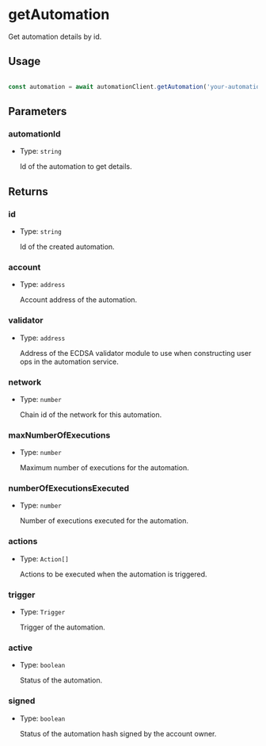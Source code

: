 # getAutomation

Get automation details by id.

## Usage

```typescript

const automation = await automationClient.getAutomation('your-automation-id')

```

## Parameters

### automationId

- Type: `string`

  Id of the automation to get details. 


## Returns

### id

- Type: `string`

  Id of the created automation.

### account

- Type: `address`

  Account address of the automation.

### validator

- Type: `address`

  Address of the ECDSA validator module to use when constructing user ops in the automation service.

### network

- Type: `number`

  Chain id of the network for this automation.


### maxNumberOfExecutions

- Type: `number`

  Maximum number of executions for the automation.

### numberOfExecutionsExecuted

- Type: `number`

  Number of executions executed for the automation.

### actions

- Type: `Action[]`

  Actions to be executed when the automation is triggered.


### trigger

- Type: `Trigger`

  Trigger of the automation.


### active

- Type: `boolean`

  Status of the automation.

### signed

- Type: `boolean`

  Status of the automation hash signed by the account owner.
